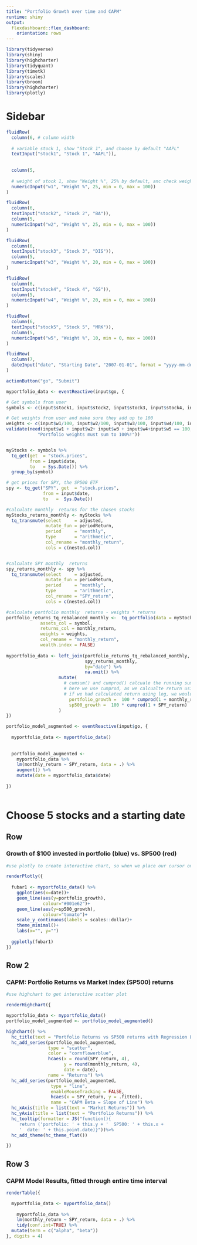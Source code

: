 ```yaml
---
title: "Portfolio Growth over time and CAPM"
runtime: shiny
output:
  flexdashboard::flex_dashboard:
    orientation: rows
---
```


```r
library(tidyverse)
library(shiny)
library(highcharter)
library(tidyquant)
library(timetk)
library(scales)
library(broom)
library(highcharter)
library(plotly)
```

Sidebar {.sidebar data-width=230}
=====================================
  
```r

fluidRow(
  column(6, # column width
         
  # variable stock 1, show "Stock 1", and choose by default "AAPL"
  textInput("stock1", "Stock 1", "AAPL")),
  
  
  column(5,
  
  # weight of stock 1, show "Weight %", 25% by default, anc check weight is 0-100
  numericInput("w1", "Weight %", 25, min = 0, max = 100))
)  

fluidRow(
  column(6,
  textInput("stock2", "Stock 2", "BA")),
  column(5,
  numericInput("w2", "Weight %", 25, min = 0, max = 100))
)

fluidRow(
  column(6,
  textInput("stock3", "Stock 3", "DIS")),
  column(5,
  numericInput("w3", "Weight %", 20, min = 0, max = 100))
)

fluidRow(
  column(6,
  textInput("stock4", "Stock 4", "GS")),
  column(5,
  numericInput("w4", "Weight %", 20, min = 0, max = 100))
)

fluidRow(
  column(6,
  textInput("stock5", "Stock 5", "MRK")),
  column(5,
  numericInput("w5", "Weight %", 10, min = 0, max = 100))
)

fluidRow(
  column(7,
  dateInput("date", "Starting Date", "2007-01-01", format = "yyyy-mm-dd"))
)

actionButton("go", "Submit")
```


```r
myportfolio_data <- eventReactive(input$go, {

# Get symbols from user  
symbols <- c(input$stock1, input$stock2, input$stock3, input$stock4, input$stock5)

# Get weights from user and make sure they add up to 100
weights <- c(input$w1/100, input$w2/100, input$w3/100, input$w4/100, input$w5/100)
validate(need(input$w1 + input$w2+ input$w3 + input$w4+input$w5 == 100,
            "Portfolio weights must sum to 100%!"))


myStocks <- symbols %>% 
  tq_get(get  = "stock.prices",
         from = input$date,
         to   = Sys.Date()) %>%
  group_by(symbol) 

# get prices for SPY, the SP500 ETF
spy <- tq_get("SPY", get  = "stock.prices",
              from = input$date,
              to   =  Sys.Date()) 

#calculate monthly  returns for the chosen stocks
myStocks_returns_monthly <- myStocks %>% 
  tq_transmute(select     = adjusted, 
               mutate_fun = periodReturn, 
               period     = "monthly", 
               type       = "arithmetic",
               col_rename = "monthly_return",
               cols = c(nested.col)) 


#calculate SPY monthly  returns
spy_returns_monthly <- spy %>%
  tq_transmute(select     = adjusted, 
               mutate_fun = periodReturn, 
               period     = "monthly", 
               type       = "arithmetic",
               col_rename = "SPY_return",
               cols = c(nested.col))

#calculate portfolio monthly  returns - weights * returns
portfolio_returns_tq_rebalanced_monthly <-  tq_portfolio(data = myStocks_returns_monthly,
             assets_col = symbol,
             returns_col = monthly_return,
             weights = weights,
             col_rename = "monthly_return",
             wealth.index = FALSE)
  
myportfolio_data <- left_join(portfolio_returns_tq_rebalanced_monthly, 
                              spy_returns_monthly, 
                              by="date") %>% 
                              na.omit() %>% 
                    mutate(
                      # cumsum() and cumprod() calcuale the running sum/product
                      # here we use cumprod, as we calcualte return using type=arithmetic
                      # if we had calculated return using log, we would need cumsum
                        portfolio_growth =  100 * cumprod(1 + monthly_return),
                        sp500_growth = 	100 * cumprod(1 + SPY_return)
                    )
})

portfolio_model_augmented <- eventReactive(input$go, {
  
  myportfolio_data <- myportfolio_data()
  
  
  portfolio_model_augmented <- 
    myportfolio_data %>% 
    lm(monthly_return ~ SPY_return, data = .) %>% 
    augment() %>% 
    mutate(date = myportfolio_data$date)
  
})
  
```



Choose 5 stocks and a starting date
=====================================  

Row {data-height=320}
-----------------------------------------------------------------------

### Growth of $100 invested in portfolio (blue) vs. SP500 (red)


```r
#use plotly to create interactive chart, so when we place our cursor on ti, we can see values

renderPlotly({
  
  fubar1 <- myportfolio_data() %>% 
    ggplot(aes(x=date))+
    geom_line(aes(y=portfolio_growth),
              colour="#001e62")+
    geom_line(aes(y=sp500_growth),
              colour="tomato")+
    scale_y_continuous(labels = scales::dollar)+
    theme_minimal()+
    labs(x="", y="")  
    
  ggplotly(fubar1)
})


```


Row 2 {data-height=320}
-----------------------------------------------------------------------
### CAPM: Portfolio Returns vs Market Index (SP500) returns

```r
#use highchart to get interactive scatter plot

renderHighchart({

myportfolio_data <- myportfolio_data()
portfolio_model_augmented <- portfolio_model_augmented()

highchart() %>% 
  hc_title(text = "Portfolio Returns vs SP500 returns with Regression Line") %>% 
  hc_add_series(portfolio_model_augmented, 
                type = "scatter",
                color = "cornflowerblue",
                hcaes(x = round(SPY_return, 4), 
                      y = round(monthly_return, 4),
                      date = date), 
                name = "Returns") %>%
  hc_add_series(portfolio_model_augmented, 
                 type = "line", 
                 enableMouseTracking = FALSE,
                 hcaes(x = SPY_return, y = .fitted), 
                 name = "CAPM Beta = Slope of Line") %>% 
  hc_xAxis(title = list(text = "Market Returns")) %>% 
  hc_yAxis(title = list(text = "Portfolio Returns")) %>% 
  hc_tooltip(formatter = JS("function(){
     return ('portfolio: ' + this.y + '  SP500: ' + this.x +  
     '  date: ' + this.point.date)}"))%>% 
  hc_add_theme(hc_theme_flat())

})
```


Row 3 {data-height=100}
----------------------------------

### CAPM Model Results, fitted through entire time interval

```r
renderTable({

  myportfolio_data <- myportfolio_data()
  
    myportfolio_data %>% 
    lm(monthly_return ~ SPY_return, data = .) %>% 
    tidy(conf.int=TRUE) %>% 
  mutate(term = c("alpha", "beta"))
}, digits = 4)
```
